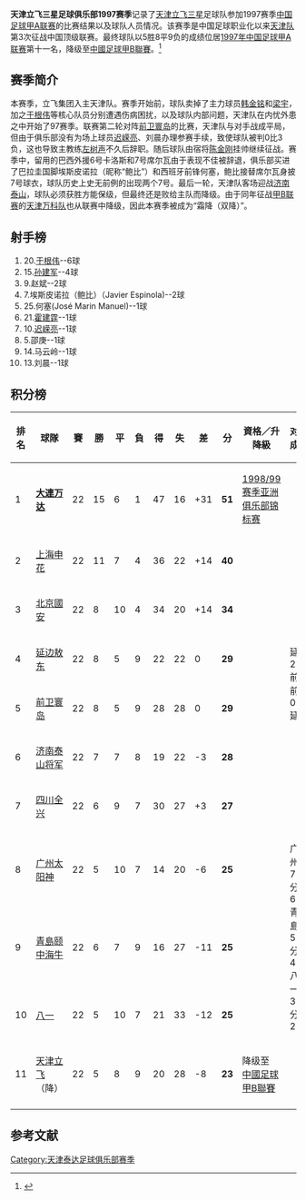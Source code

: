 {{Infobox football club season
| club               = [[天津泰达足球俱乐部|天津立飞三星]]
| season             = [[文件:TianjinLifei.gif|120px]]<br>1997
| manager            = {{flagicon|CHN}} [[左树声|左树声]]<br />{{flagicon|CHN}} [[陈金刚|陈金刚]]
| chairman           = {{flagicon|CHN}} [[李桐瑞|李桐瑞]]
| chrtitle           = 总经理
| league             = [[中国足球甲A联赛|甲A联赛]]
| league result      = [[1997年中国足球甲A联赛|第十一名]]
|pattern_la1=|pattern_b1=|pattern_ra1=| 
|leftarm1=FFFFFF|body1=FFFFFF|rightarm1=FFFFFF|shorts1=FFFFFF|socks1=FFFFFF|
|pattern_la2=|pattern_b2=|pattern_ra2=| 
|leftarm2=3333FF|body2=3333FF|rightarm2=3333FF|shorts2=3333FF|socks2=3333FF| 
| prevseason         = [[天津立飞三星足球俱乐部1996赛季|1996年]]
| nextseason         = [[天津泰达足球俱乐部1998赛季|1998年]]
}}

'''天津立飞三星足球俱乐部1997赛季'''记录了[[天津泰达足球俱乐部|天津立飞三星]]足球队参加1997赛季[[1997年中国足球甲A联赛|中国足球甲A联赛]]的比赛结果以及球队人员情况。该赛季是中国足球职业化以来[[天津泰达|天津队]]第3次征战中国顶级联赛。最终球队以5胜8平9负的成绩位居[[1997年中国足球甲A联赛|1997年中国足球甲A联赛]]第十一名，降级至[[1998年中國足球甲B聯賽|中國足球甲B聯賽]]。<ref>{{cite web |url=http://sports.enorth.com.cn/system/2008/01/02/002588250.shtml |language=zh-cn |title=资料：天津泰达队前身——1997年的天津三星队 |publisher=北方网 |date=2008-01-02 |accessdate=2012-03-09 |archive-date=2012-05-11 |archive-url=https://web.archive.org/web/20120511033635/http://sports.enorth.com.cn/system/2008/01/02/002588250.shtml |dead-url=no }}</ref>

==赛季简介==
本赛季，立飞集团入主天津队。赛季开始前，球队卖掉了主力球员[[韩金铭|韩金铭]]和[[梁宇|梁宇]]，加之[[于根伟|于根伟]]等核心队员分别遭遇伤病困扰，以及球队内部问题，天津队在内忧外患之中开始了97赛季。联赛第二轮对阵[[前卫寰岛|前卫寰岛]]的比赛，天津队与对手战成平局，但由于俱乐部没有为场上球员[[迟嵘亮|迟嵘亮]]、刘晨办理参赛手续，致使球队被判0比3负，这也导致主教练[[左树声|左树声]]不久后辞职。随后球队由宿将[[陈金刚|陈金刚]]挂帅继续征战。赛季中，留用的巴西外援6号卡洛斯和7号席尔瓦由于表现不佳被辞退，俱乐部买进了巴拉圭国脚埃斯皮诺拉（昵称“鲍比”）和西班牙前锋何塞，鲍比接替席尔瓦身披7号球衣，球队历史上史无前例的出现两个7号。最后一轮，天津队客场迎战[[山东鲁能泰山足球俱乐部|济南泰山]]，球队必须获胜方能保级，但最终还是败给主队而降级。由于同年征战[[甲B联赛|甲B联赛]]的[[天津万科足球俱乐部|天津万科队]]也从联赛中降级，因此本赛季被成为“霜降（双降）”。

==射手榜==
#20.[[于根伟|于根伟]]--6球
#15.[[孙建军|孙建军]]--4球
#9.赵斌--2球
#7.埃斯皮诺拉（鲍比）（Javier Espinola)--2球
#25.何塞(José Marin Manuel)--1球
#21.[[霍建霆|霍建霆]]--1球
#10.[[迟嵘亮|迟嵘亮]]--1球
#5.邵庚--1球
#14.马云岭--1球
#13.刘晨--1球

== 积分榜 ==
{| class="wikitable sortable" style="text-align: center; width: 80%; font-size: 90%"
! style="width: 7%" | 排名
! style="width: 15%"| 球隊
! style="width: 5%" | 賽
! style="width: 5%" | 勝
! style="width: 5%" | 平
! style="width: 5%" | 負
! style="width: 5%" | 得
! style="width: 5%" | 失
! style="width: 6%" | 差
! style="width: 6%" | 分
! style="width: 25%"| 資格／升降級
! style="width: 25%"| 对赛成绩
|- bgcolor=gold
|1||align="left"|'''[[大連实德足球俱樂部|大連万达]]'''||22||15||6||1||47||16||+31||'''51'''||[[1998/99赛季亚洲俱乐部锦标赛|1998/99赛季亚洲俱乐部锦标赛]]
|-bgcolor=silver
|2||align="left"|[[上海申花足球俱樂部|上海申花]]||22||11||7||4||36||22||+14||'''40'''||
|- bgcolor=#DEB887
|3||align="left"|[[北京國安足球俱樂部|北京國安]]||22||8||10||4||34||20||+14||'''34'''||
|-
|4||align="left"|[[延边足球俱樂部|延边敖东]]||22||8||5||9||22||22||0||'''29'''||
|bgcolor=white rowspan=2|延邊 2-1 前衛<br>前衛 0-1 延邊
|-
|5||align="left"|[[重庆力帆足球俱樂部|前卫寰岛]]||22||8||5||9||28||28||0||'''29'''||
|-
|6||align="left"|[[山東魯能泰山足球俱樂部|济南泰山将军]]||22||7||7||8||19||22||-3||'''28'''||
|-
|7||align="left"|[[四川冠城足球俱樂部|四川全兴]]||22||6||9||7||30||27||+3||'''27'''||
|-
|8||align="left"|[[广州医药足球俱樂部|广州太阳神]]||22||5||10||7||14||20||-6||'''25'''||
|bgcolor=white rowspan=3|广州：7分；6-2<br>青島：5分：4-5<br>八一：3分：2-5
|-
|9||align="left"|[[青島中能足球俱樂部|青島颐中海牛]]||22||6||7||9||16||27||-11||'''25'''||
|-
|10||align="left"|[[八一足球俱乐部|八一]]||22||5||10||7||21||33||-12||'''25'''||
|- bgcolor=#FFCCCC
|11||align="left"|[[天津泰达足球俱乐部|天津立飞]]（降）||22||5||8||9||20||28||-8||'''23'''||降级至 [[1998年中國足球甲B聯賽|中國足球甲B聯賽]]
|- bgcolor=#FFCCCC
|}

== 参考文献 ==
<div class="references-small">
<references />
</div>

{{1997年甲A分类名单天津}}
{{天津泰达足球俱乐部}}

[[Category:天津泰达足球俱乐部赛季|Category:天津泰达足球俱乐部赛季]]
